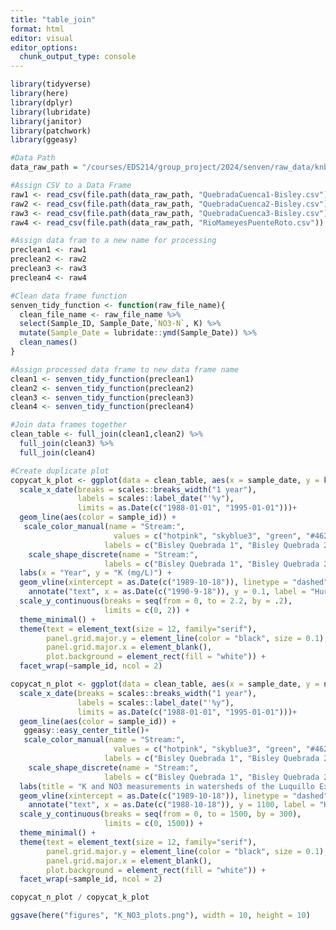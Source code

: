 ```yaml
---
title: "table_join"
format: html
editor: visual
editor_options: 
  chunk_output_type: console
---
```


```r
library(tidyverse)
library(here)
library(dplyr)
library(lubridate)
library(janitor)
library(patchwork)
library(ggeasy)
```

```r
#Data Path
data_raw_path = "/courses/EDS214/group_project/2024/senven/raw_data/knb-lter-luq"
```

```r
#Assign CSV to a Data Frame
raw1 <- read_csv(file.path(data_raw_path, "QuebradaCuenca1-Bisley.csv"))
raw2 <- read_csv(file.path(data_raw_path, "QuebradaCuenca2-Bisley.csv"))
raw3 <- read_csv(file.path(data_raw_path, "QuebradaCuenca3-Bisley.csv"))
raw4 <- read_csv(file.path(data_raw_path, "RioMameyesPuenteRoto.csv"))

#Assign data fram to a new name for processing
preclean1 <- raw1
preclean2 <- raw2
preclean3 <- raw3
preclean4 <- raw4
```

```r
#Clean data frame function
senven_tidy_function <- function(raw_file_name){
  clean_file_name <- raw_file_name %>%
  select(Sample_ID, Sample_Date,`NO3-N`, K) %>%
  mutate(Sample_Date = lubridate::ymd(Sample_Date)) %>%
  clean_names()
}
```

```r
#Assign processed data frame to new data frame name
clean1 <- senven_tidy_function(preclean1)
clean2 <- senven_tidy_function(preclean2)
clean3 <- senven_tidy_function(preclean3)
clean4 <- senven_tidy_function(preclean4)
```

```r
#Join data frames together
clean_table <- full_join(clean1,clean2) %>%
  full_join(clean3) %>%
  full_join(clean4)
```

```r
#Create duplicate plot
copycat_k_plot <- ggplot(data = clean_table, aes(x = sample_date, y = k)) +
  scale_x_date(breaks = scales::breaks_width("1 year"), 
               labels = scales::label_date("'%y"), 
               limits = as.Date(c("1988-01-01", "1995-01-01")))+ 
  geom_line(aes(color = sample_id)) +
   scale_color_manual(name = "Stream:",
                       values = c("hotpink", "skyblue3", "green", "#462255"),
                     labels = c("Bisley Quebrada 1", "Bisley Quebrada 2", "Bisley Quebrada 3", "Rio Mames Punto Roto")) +
    scale_shape_discrete(name = "Stream:",
                     labels = c("Bisley Quebrada 1", "Bisley Quebrada 2", "Bisley Quebrada 3", "Rio Mames Punto Roto")) +
  labs(x = "Year", y = "K (mg/L)") +
  geom_vline(xintercept = as.Date(c("1989-10-18")), linetype = "dashed", color = "black", alpha = 0.4) +
    annotate("text", x = as.Date(c("1990-9-18")), y = 0.1, label = "Hurricane Hugo", color = "black", size = 1.8) +
  scale_y_continuous(breaks = seq(from = 0, to = 2.2, by = .2), 
                     limits = c(0, 2)) +
  theme_minimal() +
  theme(text = element_text(size = 12, family="serif"),
        panel.grid.major.y = element_line(color = "black", size = 0.1),
        panel.grid.major.x = element_blank(),
        plot.background = element_rect(fill = "white")) +
  facet_wrap(~sample_id, ncol = 2)
```

```r
copycat_n_plot <- ggplot(data = clean_table, aes(x = sample_date, y = no3_n)) +
  scale_x_date(breaks = scales::breaks_width("1 year"), 
               labels = scales::label_date("'%y"), 
               limits = as.Date(c("1988-01-01", "1995-01-01")))+ 
  geom_line(aes(color = sample_id)) +
   ggeasy::easy_center_title()+
   scale_color_manual(name = "Stream:",
                       values = c("hotpink", "skyblue3", "green", "#462255"),
                     labels = c("Bisley Quebrada 1", "Bisley Quebrada 2", "Bisley Quebrada 3", "Rio Mames Punto Roto")) +
    scale_shape_discrete(name = "Stream:",
                     labels = c("Bisley Quebrada 1", "Bisley Quebrada 2", "Bisley Quebrada 3", "Rio Mames Punto Roto")) +
  labs(title = "K and NO3 measurements in watersheds of the Luquillo Experimental Forest\n from 1988 to 1995", x = "Year", y = "NO3 (ug/L)") +
  geom_vline(xintercept = as.Date(c("1989-10-18")), linetype = "dashed", color = "black", alpha = 0.4) +
    annotate("text", x = as.Date(c("1988-10-18")), y = 1100, label = "Hurricane Hugo", color = "black", size = 1.8) +
  scale_y_continuous(breaks = seq(from = 0, to = 1500, by = 300), 
                     limits = c(0, 1500)) +
  theme_minimal() +
  theme(text = element_text(size = 12, family="serif"),
        panel.grid.major.y = element_line(color = "black", size = 0.1),
        panel.grid.major.x = element_blank(),
        plot.background = element_rect(fill = "white")) +
  facet_wrap(~sample_id, ncol = 2)
```

```r
copycat_n_plot / copycat_k_plot 
```


```r
ggsave(here("figures", "K_NO3_plots.png"), width = 10, height = 10)
```




